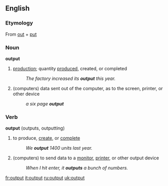 ==English==

===Etymology===
From [[out]] + [[put]]

===Noun===
'''output'''

# [[production]]; quantity [[produce]]d, created, or completed
#: ''The factory increased its '''output''' this year.''
# (computers) data sent out of the computer, as to the screen, printer, or other device
#: ''a six page '''output'''''

===Verb===
'''output''' (outputs, outputting)

# to produce, [[create]], or [[complete]]
#: ''We '''output''' 1400 units last year.''
# (computers) to send data to a [[monitor]], [[printer]], or other output device
#: ''When I hit enter, it '''outputs''' a bunch of numbers.''

[[fr:output]]
[[it:output]]
[[ru:output]]
[[uk:output]]